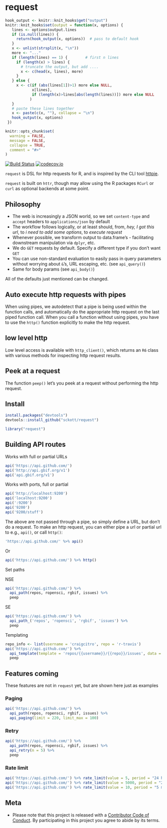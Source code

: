 request
=======

```r
hook_output <- knitr::knit_hooks$get("output")
knitr::knit_hooks$set(output = function(x, options) {
   lines <- options$output.lines
   if (is.null(lines)) {
     return(hook_output(x, options))  # pass to default hook
   }
   x <- unlist(strsplit(x, "\n"))
   more <- "..."
   if (length(lines) == 1) {        # first n lines
     if (length(x) > lines) {
       # truncate the output, but add ....
       x <- c(head(x, lines), more)
     }
   } else {
     x <- c(if (abs(lines[1])>1) more else NULL,
            x[lines],
            if (length(x)>lines[abs(length(lines))]) more else NULL
           )
   }
   # paste these lines together
   x <- paste(c(x, ""), collapse = "\n")
   hook_output(x, options)
 })

knitr::opts_chunk$set(
  warning = FALSE,
  message = FALSE,
  collapse = TRUE,
  comment = "#>"
)
```

[![Build Status](https://travis-ci.org/sckott/request.svg)](https://travis-ci.org/sckott/request)
[![codecov.io](https://codecov.io/github/sckott/request/coverage.svg?branch=master)](https://codecov.io/github/sckott/request?branch=master)

`request` is DSL for http requests for R, and is inspired by the CLI tool [httpie](https://github.com/jakubroztocil/httpie).

`request` is built on `httr`, though may allow using the R packages `RCurl` or `curl` as optional backends at some point.

## Philosophy

* The web is increasingly a JSON world, so we set `content-type` and `accept` headers to `applications/json` by default
* The workflow follows logically, or at least should, from, _hey, I got this url_, to _i need to add some options_, to _execute request_
* Whenever possible, we transform output to data.frame's - facilitating downstream manipulation via `dplyr`, etc.
* We do `GET` requests by default. Specify a different type if you don't want `GET`
* You can use non-standard evaluation to easily pass in query parameters without worrying about `&`'s, URL escaping, etc. (see `api_query()`)
* Same for body params (see `api_body()`)

All of the defaults just mentioned can be changed.

## Auto execute http requests with pipes

When using pipes, we autodetect that a pipe is being used within the function calls, and automatically do the appropriate http request on the last piped function call. When you call a function without using pipes, you have to use the `http()` function explicitly to make the http request.

## low level http

Low level access is available with `http_client()`, which returns an `R6` class with various methods for inspecting http request results.

## Peek at a request

The function `peep()` let's you peek at a request without performing the http request.

## Install

```r
install.packages("devtools")
devtools::install_github("sckott/request")
```

```r
library("request")
```

## Building API routes

Works with full or partial URLs

```r
api('https://api.github.com/')
api('http://api.gbif.org/v1')
api('api.gbif.org/v1')
```

Works with ports, full or partial

```r
api('http://localhost:9200')
api('localhost:9200')
api(':9200')
api('9200')
api('9200/stuff')
```

The above are not passed through a pipe, so simply define a URL, but don't do a request. To make an http request, you can either pipe a url or partial url to e.g., `api()`, or call `http()`:

```r
'https://api.github.com/' %>% api()
```

Or

```r
api('https://api.github.com/') %>% http()
```

Set paths

NSE

```r
api('https://api.github.com/') %>%
  api_path(repos, ropensci, rgbif, issues) %>%
  peep
```

SE

```r
api('https://api.github.com/') %>%
  api_path_('repos', 'ropensci', 'rgbif', 'issues') %>%
  peep
```

Templating

```r
repo_info <- list(username = 'craigcitro', repo = 'r-travis')
api('https://api.github.com/') %>%
  api_template(template = 'repos/{{username}}/{{repo}}/issues', data = repo_info) %>%
  peep
```

## Features coming

These features are not in `request` yet, but are shown here just as examples

### Paging

```r
api('https://api.github.com/') %>%
  api_path(repos, ropensci, rgbif, issues) %>%
  api_paging(limit = 220, limit_max = 100)
```

### Retry

```r
api('https://api.github.com/') %>%
  api_path(repos, ropensci, rgbif, issues) %>%
  api_retry(n = 5) %>%
  peep
```

### Rate limit

```r
api('https://api.github.com/') %>% rate_limit(value = 5, period = "24 hrs") %>% peep
api('https://api.github.com/') %>% rate_limit(value = 5000, period = "24 hrs") %>% peep
api('https://api.github.com/') %>% rate_limit(value = 10, period = "5 min") %>% peep
```

## Meta

* Please note that this project is released with a [Contributor Code of Conduct](CONDUCT.md). By participating in this project you agree to abide by its terms.
